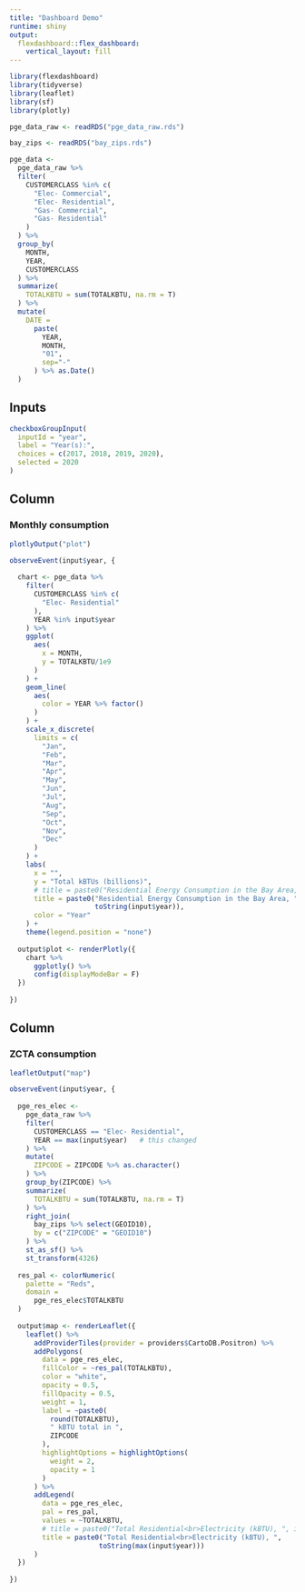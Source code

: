 ```yaml
---
title: "Dashboard Demo"
runtime: shiny
output: 
  flexdashboard::flex_dashboard:
    vertical_layout: fill
---
```


```r
library(flexdashboard)
library(tidyverse)
library(leaflet)
library(sf)
library(plotly)

pge_data_raw <- readRDS("pge_data_raw.rds")

bay_zips <- readRDS("bay_zips.rds")

pge_data <-
  pge_data_raw %>% 
  filter(
    CUSTOMERCLASS %in% c(
      "Elec- Commercial",
      "Elec- Residential",
      "Gas- Commercial",
      "Gas- Residential"
    )
  ) %>% 
  group_by(
    MONTH, 
    YEAR, 
    CUSTOMERCLASS
  ) %>% 
  summarize(
    TOTALKBTU = sum(TOTALKBTU, na.rm = T)
  ) %>% 
  mutate(
    DATE = 
      paste(
        YEAR,
        MONTH, 
        "01",
        sep="-"
      ) %>% as.Date()
  )
```

Inputs {.sidebar}
-------------------------------------

```r
checkboxGroupInput(
  inputId = "year",
  label = "Year(s):",
  choices = c(2017, 2018, 2019, 2020),
  selected = 2020
)
```

Column
-------------------------------------

### Monthly consumption

```r
plotlyOutput("plot")
```

```r
observeEvent(input$year, {
  
  chart <- pge_data %>% 
    filter(
      CUSTOMERCLASS %in% c(
        "Elec- Residential"
      ),
      YEAR %in% input$year
    ) %>% 
    ggplot(
      aes(
        x = MONTH,
        y = TOTALKBTU/1e9
      )
    ) +
    geom_line(
      aes(
        color = YEAR %>% factor()
      )
    ) +
    scale_x_discrete(
      limits = c(
        "Jan",
        "Feb",
        "Mar",
        "Apr",
        "May",
        "Jun",
        "Jul",
        "Aug",
        "Sep",
        "Oct",
        "Nov",
        "Dec"
      )
    ) +
    labs(
      x = "",
      y = "Total kBTUs (billions)",
      # title = paste0("Residential Energy Consumption in the Bay Area, ", input$year),
      title = paste0("Residential Energy Consumption in the Bay Area, ", 
                     toString(input$year)),
      color = "Year"
    ) + 
    theme(legend.position = "none")
  
  output$plot <- renderPlotly({
    chart %>% 
      ggplotly() %>% 
      config(displayModeBar = F)
  })
  
})
```

Column
-------------------------------------

### ZCTA consumption

```r
leafletOutput("map")
```

```r
observeEvent(input$year, {
  
  pge_res_elec <-
    pge_data_raw %>% 
    filter(
      CUSTOMERCLASS == "Elec- Residential",
      YEAR == max(input$year)   # this changed
    ) %>% 
    mutate(
      ZIPCODE = ZIPCODE %>% as.character()
    ) %>% 
    group_by(ZIPCODE) %>% 
    summarize(
      TOTALKBTU = sum(TOTALKBTU, na.rm = T)
    ) %>% 
    right_join(
      bay_zips %>% select(GEOID10),
      by = c("ZIPCODE" = "GEOID10")
    ) %>% 
    st_as_sf() %>% 
    st_transform(4326)
  
  res_pal <- colorNumeric(
    palette = "Reds",
    domain = 
      pge_res_elec$TOTALKBTU
  )
  
  output$map <- renderLeaflet({
    leaflet() %>% 
      addProviderTiles(provider = providers$CartoDB.Positron) %>% 
      addPolygons(
        data = pge_res_elec,
        fillColor = ~res_pal(TOTALKBTU),
        color = "white",
        opacity = 0.5,
        fillOpacity = 0.5,
        weight = 1,
        label = ~paste0(
          round(TOTALKBTU), 
          " kBTU total in ",
          ZIPCODE
        ),
        highlightOptions = highlightOptions(
          weight = 2,
          opacity = 1
        )
      ) %>% 
      addLegend(
        data = pge_res_elec,
        pal = res_pal,
        values = ~TOTALKBTU,
        # title = paste0("Total Residential<br>Electricity (kBTU), ", input$year)
        title = paste0("Total Residential<br>Electricity (kBTU), ", 
                      toString(max(input$year)))
      )
  })
  
})
```

























